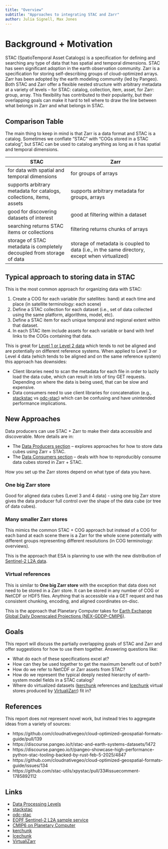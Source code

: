 ```yaml
---
title: "Overview"
subtitle: "Approaches to integrating STAC and Zarr"
author: Julia Signell, Max Jones
---
```


# Background + Motivation

STAC (SpatioTemporal Asset Catalogs) is a specification for defining and searching any type of data that has spatial and temporal dimensions. STAC has seen significant adoption in the earth observation community. Zarr is a specification for storing self-describing groups of cloud-optimized arrays. Zarr has been adopted by the earth modeling community (led by Pangeo). Both STAC and Zarr offer a flexible nested structure with arbitrary metadata at a variety of levels -- for STAC: catalog, collection, item, asset, for Zarr: group, array. This flexibility has contributed to their popularity, but their overlapping goals can make it hard to tell where to draw the line between what belongs in Zarr and what belongs in STAC.

## Comparison Table

The main thing to keep in mind is that Zarr is a data format and STAC is a catalog. Sometimes we conflate "STAC" with "COGs stored in a STAC catalog", but STAC can be used to catalog anything as long as it has spatial and temporal dimensions.

| STAC | Zarr |
| -- | --- |
| for data with spatial and temporal dimensions | for groups of arrays |
| supports arbitrary metadata for catalogs, collections, items, assets | supports arbitrary metadata for groups, arrays |
| good for discovering datasets of interest | good at filtering within a dataset |
| searching returns STAC items or collections | filtering returns chunks of arrays |
| storage of STAC metadata is completely decoupled from storage of data | storage of metadata is coupled to data (i.e., in the same directory, except when virtualized) |

## Typical approach to storing data in STAC

This is the most common approach for organizing data with STAC:

1. Create a COG for each variable (for satellites: band) at each time and place (in satellite terminology: each scene)
2. Define a STAC collection for each dataset (i.e., set of data collected using the same platform, algorithms, model, etc).
3. Define a STAC item for each unique temporal and regional extent within that dataset.
4. In each STAC item include assets for each variable or band with href links to the COGs containing that data.

This is great for [Level 1 or Level 2 data][1] which tends to not be aligned and are potentially on different reference systems. When applied to Level 3 or Level 4 data (which tends to be aligned and on the same reference system) this approach has downsides:

* Client libraries need to scan the metadata for each file in order to lazily load the data cube, which can result in lots of tiny GET requests. Depending on where the data is being used, that can be slow and expensive.
* Data consumers need to use client libraries for concatenation (e.g., [stackstac][2] vs [odc-stac][3]) which can be confusing and have unintended performance implications.

## New Approaches

Data producers can use STAC + Zarr to make their data accessible and discoverable. More details are in:

- The [Data Producers section](./data-producers) -- explores approaches for how to store data cubes using Zarr + STAC.
- The [Data Consumers section](./data-consumers) -- deals with how to reproducibly consume data cubes stored in Zarr + STAC. 

How you set up the Zarr stores depend on what type of data you have.

### One big Zarr store

Good for aligned data cubes (Level 3 and 4 data) - using one big Zarr store gives the data producer full control over the shape of the data cube (or tree of data cubes).

### Many smaller Zarr stores

This mimics the common STAC + COG approach but instead of a COG for each band at each scene there is a Zarr for the whole scene potentially with different groups representing different resolutions (in COG terminology: overviews).

This is the approach that ESA is planning to use with the new distribution of [Sentinel-2 L2A data][4].

### Virtual references

This is similar to **One big Zarr store** with the exception that data does not need to be stored in a Zarr store. It can be stored in any number of COG or NetCDF or HDF5 files. Anything that is accessible via a GET request and has consistent chunking, encoding, and aligned coordinates on-disc.

This is the approach that Planetary Computer takes for [Earth Exchange Global Daily Downscaled Projections (NEX-GDDP-CMIP6)][5].

## Goals

This report will discuss the partially overlapping goals of STAC and Zarr and offer suggestions for how to use them together. Answering questions like:

 - What do each of these specifications excel at?
 - How can they be used together to get the maximum benefit out of both?
 - How do we refer to NetCDF or Zarr assets from STAC?
 - How do we represent the typical deeply nested hierarchy of earth-system model fields in a STAC catalog?
 - Where do virtualized datasets ([kerchunk][6] references and [Icechunk][7] virtual stores produced by [VirtualiZarr][8]) fit in?

## References

This report does not represent novel work, but instead tries to aggregate ideas from a variety of sources:

 - https://github.com/cloudnativegeo/cloud-optimized-geospatial-formats-guide/pull/139
 - https://discourse.pangeo.io/t/stac-and-earth-systems-datasets/1472
 - https://discourse.pangeo.io/t/pangeo-showcase-high-performance-python-stac-tooling-backed-by-rust-feb-5-2025/4847
 - https://github.com/cloudnativegeo/cloud-optimized-geospatial-formats-guide/issues/134
 - https://github.com/stac-utils/xpystac/pull/33#issuecomment-1785892112

## Links

- [Data Processing Levels][1]
- [stackstac][2]
- [odc-stac][3]
- [EOPF Sentinel-2 L2A sample service][4]
- [CMIP6 on Planetary Computer][5]
- [kerchunk][6]
- [Icechunk][7]
- [VirtualiZarr][8]

[1]: https://www.earthdata.nasa.gov/learn/earth-observation-data-basics/data-processing-levels
[2]: https://github.com/gjoseph92/stackstac
[3]: https://github.com/opendatacube/odc-stac
[4]: https://zarr.eopf.copernicus.eu/eopf-sentinel-zarr-samples/
[5]: https://planetarycomputer.microsoft.com/api/stac/v1/collections/nasa-nex-gddp-cmip6
[6]: https://github.com/fsspec/kerchunk
[7]: https://icechunk.io/en/latest/
[8]: https://virtualizarr.readthedocs.io/en/latest/

